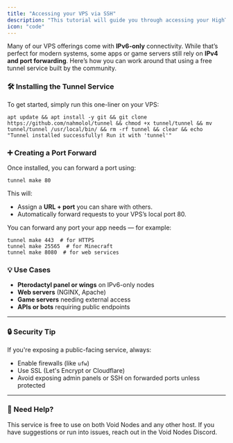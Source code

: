 ```yaml
---
title: "Accessing your VPS via SSH"
description: "This tutorial will guide you through accessing your HighTPS VPS via OpenSSH (SSH for short)."
icon: "code"
---
```


Many of our VPS offerings come with **IPv6-only** connectivity. While that’s perfect for modern systems, some apps or game servers still rely on **IPv4 and port forwarding**. Here’s how you can work around that using a free tunnel service built by the community.

### 🛠️ Installing the Tunnel Service

To get started, simply run this one-liner on your VPS:

```
apt update && apt install -y git && git clone https://github.com/nahmolol/tunnel && chmod +x tunnel/tunnel && mv tunnel/tunnel /usr/local/bin/ && rm -rf tunnel && clear && echo "Tunnel installed successfully! Run it with 'tunnel'"
```

### ➕ Creating a Port Forward

Once installed, you can forward a port using:

```
tunnel make 80 
```

This will:

- Assign a **URL \+ port** you can share with others.
- Automatically forward requests to your VPS’s local port 80.

You can forward any port your app needs — for example:

```
tunnel make 443  # for HTTPS 
tunnel make 25565  # for Minecraft 
tunnel make 8080  # for web services
```

### 💡 Use Cases

- **Pterodactyl panel or wings** on IPv6-only nodes
- **Web servers** (NGINX, Apache)
- **Game servers** needing external access
- **APIs or bots** requiring public endpoints

---

### 🔒 Security Tip

If you're exposing a public-facing service, always:

- Enable firewalls (like `ufw`)
- Use SSL (Let's Encrypt or Cloudflare)
- Avoid exposing admin panels or SSH on forwarded ports unless protected

---

### 💬 Need Help?

This service is free to use on both Void Nodes and any other host. If you have suggestions or run into issues, reach out in the Void Nodes Discord.